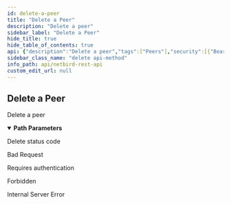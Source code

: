 ```yaml
---
id: delete-a-peer
title: "Delete a Peer"
description: "Delete a peer"
sidebar_label: "Delete a Peer"
hide_title: true
hide_table_of_contents: true
api: {"description":"Delete a peer","tags":["Peers"],"security":[{"BearerAuth":[]},{"TokenAuth":[]}],"parameters":[{"in":"path","name":"peerId","required":true,"schema":{"type":"string"},"description":"The unique identifier of a peer"}],"responses":{"200":{"description":"Delete status code","content":{}},"400":{"description":"Bad Request","content":{}},"401":{"description":"Requires authentication","content":{}},"403":{"description":"Forbidden","content":{}},"500":{"description":"Internal Server Error","content":{}}},"method":"delete","path":"/api/peers/{peerId}","servers":[{"url":"https://netbird.io","description":"Default server"}],"securitySchemes":{"BearerAuth":{"type":"http","scheme":"bearer","bearerFormat":"JWT"},"TokenAuth":{"type":"apiKey","in":"header","name":"Authorization","description":"Prefix the value with \\\"Token\\\" to indicate the custom authorization type"}},"info":{"title":"NetBird REST API","description":"API to manipulate groups, rules, policies and retrieve information about peers and users","version":"0.0.1"},"postman":{"name":"Delete a Peer","description":{"content":"Delete a peer","type":"text/plain"},"url":{"path":["api","peers",":peerId"],"host":["{{baseUrl}}"],"query":[],"variable":[{"disabled":false,"description":{"content":"(Required) The unique identifier of a peer","type":"text/plain"},"type":"any","value":"","key":"peerId"}]},"method":"DELETE","auth":{"type":"bearer","bearer":[{"type":"any","value":"<Bearer Token>","key":"token"}]}}}
sidebar_class_name: "delete api-method"
info_path: api/netbird-rest-api
custom_edit_url: null
---
```



## Delete a Peer



Delete a peer

<details style={{"marginBottom":"1rem"}} data-collapsed={false} open={true}><summary style={{}}><strong>Path Parameters</strong></summary><div><ul><ParamsItem className={"paramsItem"} param={{"in":"path","name":"peerId","required":true,"schema":{"type":"string"},"description":"The unique identifier of a peer"}}></ParamsItem></ul></div></details><div><ApiTabs><TabItem label={"200"} value={"200"}><div>

Delete status code

</div><div></div></TabItem><TabItem label={"400"} value={"400"}><div>

Bad Request

</div><div></div></TabItem><TabItem label={"401"} value={"401"}><div>

Requires authentication

</div><div></div></TabItem><TabItem label={"403"} value={"403"}><div>

Forbidden

</div><div></div></TabItem><TabItem label={"500"} value={"500"}><div>

Internal Server Error

</div><div></div></TabItem></ApiTabs></div>
      